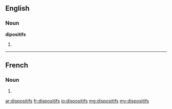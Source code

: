 ==English==

===Noun===
'''dipositifs'''

# {{plural of|dispositif}}

----

==French==

===Noun===
{{infl|fr}} {{m|p}}

# {{plural of|dispositif|lang=fr}}

[[ar:dispositifs]]
[[fr:dispositifs]]
[[io:dispositifs]]
[[mg:dispositifs]]
[[my:dispositifs]]